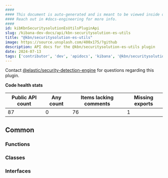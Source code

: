 ```yaml
---
####
#### This document is auto-generated and is meant to be viewed inside our experimental, new docs system.
#### Reach out in #docs-engineering for more info.
####
id: kibKbnSecuritysolutionEsUtilsPluginApi
slug: /kibana-dev-docs/api/kbn-securitysolution-es-utils
title: "@kbn/securitysolution-es-utils"
image: https://source.unsplash.com/400x175/?github
description: API docs for the @kbn/securitysolution-es-utils plugin
date: 2024-07-13
tags: ['contributor', 'dev', 'apidocs', 'kibana', '@kbn/securitysolution-es-utils']
---
```




Contact [@elastic/security-detection-engine](https://github.com/orgs/elastic/teams/security-detection-engine) for questions regarding this plugin.

**Code health stats**

| Public API count  | Any count | Items lacking comments | Missing exports |
|-------------------|-----------|------------------------|-----------------|
| 87 | 0 | 76 | 1 |

## Common

### Functions
<DocDefinitionList data={kbnSecuritysolutionEsUtilsObj.common.functions}/>

### Classes
<DocDefinitionList data={kbnSecuritysolutionEsUtilsObj.common.classes}/>

### Interfaces
<DocDefinitionList data={kbnSecuritysolutionEsUtilsObj.common.interfaces}/>

